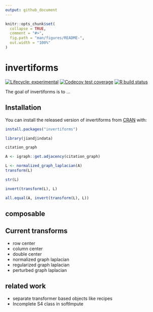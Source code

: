 ```yaml
---
output: github_document
---
```


<!-- README.md is generated from README.Rmd. Please edit that file -->

```r
knitr::opts_chunk$set(
  collapse = TRUE,
  comment = "#>",
  fig.path = "man/figures/README-",
  out.width = "100%"
)
```

# invertiforms

<!-- badges: start -->
[![Lifecycle: experimental](https://img.shields.io/badge/lifecycle-experimental-orange.svg)](https://www.tidyverse.org/lifecycle/#experimental)
[![Codecov test coverage](https://codecov.io/gh/RoheLab/invertiforms/branch/master/graph/badge.svg)](https://codecov.io/gh/RoheLab/invertiforms?branch=master)
[![R build status](https://github.com/RoheLab/invertiforms/workflows/R-CMD-check/badge.svg)](https://github.com/RoheLab/invertiforms/actions)
<!-- badges: end -->

The goal of invertiforms is to ...

## Installation

You can install the released version of invertiforms from [CRAN](https://CRAN.R-project.org) with:

``` r
install.packages("invertiforms")
```

```r
library(jiandjindata)

citation_graph

A <- igraph::get.adjacency(citation_graph)

L <- normalized_graph_laplacian(A)
transform(L)

str(L)

invert(transform(L), L)

all.equal(A, invert(transform(L), L))
```



## composable

## Current transforms

- row center
- column center
- double center
- normalized graph laplacian
- regularized graph laplacian
- perturbed graph laplacian



## related work

- separate transformer based objects like recipes
- Incomplete S4 class in softImpute

